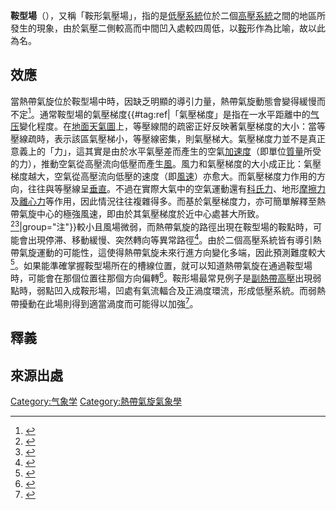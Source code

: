 '''鞍型場'''（{{lang-en|Saddle field}}），又稱「鞍形氣壓場」，指的是[[低氣壓|低壓系統]]位於二個[[高氣壓|高壓系統]]之間的地區所發生的現象，由於氣壓二側較高而中間凹入處較四周低，以[[鞍|鞍]]形作為比喻，故以此為名。
==效應==
當熱帶氣旋位於鞍型場中時，因缺乏明顯的導引力量，熱帶氣旋動態會變得緩慢而不定<ref>{{cite web|publisher=中央氣象局|title=颱風的形容詞知多少？|deadurl=no|url=https://www.cwb.gov.tw/Data/service/hottopic/Typhoon_DescType.pdf|accessdate=2020-07-16|format=[[PDF|PDF]]|archive-url=https://web.archive.org/web/20191115064930/https://www.cwb.gov.tw/Data/service/hottopic/Typhoon_DescType.pdf|archive-date=2019-11-15}}{{en}}</ref>。通常鞍型場的氣壓梯度{{#tag:ref|「氣壓梯度」是指在一水平距離中的[[气压|气压]]變化程度。在[[天氣圖|地面天氣圖]]上，等壓線間的疏密正好反映著氣壓梯度的大小：當等壓線疏時，表示該區氣壓梯小，等壓線密集，則氣壓梯大。氣壓梯度力並不是真正意義上的「力」，這其實是由於水平氣壓差而產生的空氣[[加速度|加速度]]（即單位[[質量|質量]]所受的力），推動空氣從高壓流向低壓而產生[[風|風]]。風力和氣壓梯度的大小成正比：氣壓梯度越大，空氣從高壓流向低壓的速度（即[[風速|風速]]）亦愈大。而氣壓梯度力作用的方向，往往與等壓線呈[[垂直|垂直]]。不過在實際大氣中的空氣運動還有[[科氏力|科氏力]]、地形[[摩擦力|摩擦力]]及[[離心力|離心力]]等作用，因此情況往往複雜得多。而基於氣壓梯度力，亦可簡單解釋至熱帶氣旋中心的極強風速，即由於其氣壓梯度於近中心處甚大所致。<ref>{{cite web|url=http://www.rcec.sinica.edu.tw/~lccr/download/cyber_course_II/chap6.pdf|title=天氣與氣候 - 大氣的運動|author=中央研究院環境變遷研究中心　氣候變遷實驗室|accessdate=2017-05-13|archive-url=https://web.archive.org/web/20121119144448/http://www.rcec.sinica.edu.tw/~lccr/download/cyber_course_II/chap6.pdf|archive-date=2012-11-19|dead-url=no}}{{zh-tw}}</ref><ref>{{cite web|url=http://hkcoc.weather.com.hk/cycdict/key=hey.htm#3|title=HKCOC熱帶氣旋字典——氣字：氣壓梯度力|author=香港熱帶氣旋追擊站|accessdate=2015-05-03|archive-url=https://web.archive.org/web/20150823004701/http://hkcoc.weather.com.hk/cycdict/key=hey.htm#3|archive-date=2015-08-23|dead-url=yes}}{{zh-hk}}</ref>|group="注"}}較小且風場微弱，而熱帶氣旋的路徑出現在鞍型場的鞍點時，可能會出現停滞、移動緩慢、突然轉向等異常路徑<ref>{{cite web|url=https://www.airitilibrary.com/Publication/alDetailedMesh?docid=8145755|title=鞍型场对热带气旋移动路径影响的研究|publisher=第29届中国气象学会年会|author=刘志红|date=2012-9|accessdate=2020-07-16|language=zh-cn|dead-url=no|archive-date=2021-04-17|archive-url=https://web.archive.org/web/20210417040729/https://www.airitilibrary.com/Publication/alDetailedMesh?docid=8145755}}</ref>。由於二個高壓系統皆有導引熱帶氣旋運動的可能性，這使得熱帶氣旋未來行進方向變化多端，因此預測難度較大<ref>{{cite web|url=http://www.metapp.org.tw/index.php?option=com_content&view=article&id=149:2009-01-23-03-59-38&catid=42:weather-system&Itemid=30|title=財團法人氣象應用推廣基金會：鞍形場|author=財團法人氣象應用推廣基金會|accessdate=2015-05-03|archive-url=https://web.archive.org/web/20150925205234/http://www.metapp.org.tw/index.php?option=com_content&view=article&id=149:2009-01-23-03-59-38&catid=42:weather-system&Itemid=30|archive-date=2015-09-25|dead-url=yes}}{{zh-tw}}</ref>。如果能準確掌握鞍型場所在的槽線位置，就可以知道熱帶氣旋在通過鞍型場時，可能會在那個位置往那個方向偏轉<ref>{{cite web|url=http://typhoon.as.ntu.edu.tw/DOTSTAR/file/flight-2004-Aere.pdf|title=追風檔案 T07 : 艾利颱風|author=追風計畫|accessdate=2020-07-16|archive-date=2021-04-17|archive-url=https://web.archive.org/web/20210417040725/http://typhoon.as.ntu.edu.tw/DOTSTAR/file/flight-2004-Aere.pdf|dead-url=no}}{{zh-tw}}</ref>。鞍形場最常見例子是[[副熱帶高壓|副熱帶高壓]]出現弱點時，弱點凹入成鞍形場，凹處有氣流輻合及正渦度環流，形成低壓系統。而弱熱帶擾動在此場則得到適當渦度而可能得以加強<ref>{{cite web|url=http://v4.hkcoc.com/cycdict/%e9%9e%8d%e5%9e%8b%e5%a0%b4/|title=HKCOC熱帶氣旋字典——鞍型場|author=香港熱帶氣旋追擊站|accessdate=2020-07-16|archive-url=https://web.archive.org/web/20180927101055/http://v4.hkcoc.com/cycdict/%E9%9E%8D%E5%9E%8B%E5%A0%B4/|archive-date=2018-09-27|dead-url=no}}{{zh-hk}}</ref>。

== 釋義 ==
{{Reflist|group="注"}}

== 來源出處 ==
{{Reflist|30em}}

[[Category:气象学|Category:气象学]]
[[Category:熱帶氣旋氣象學|Category:熱帶氣旋氣象學]]